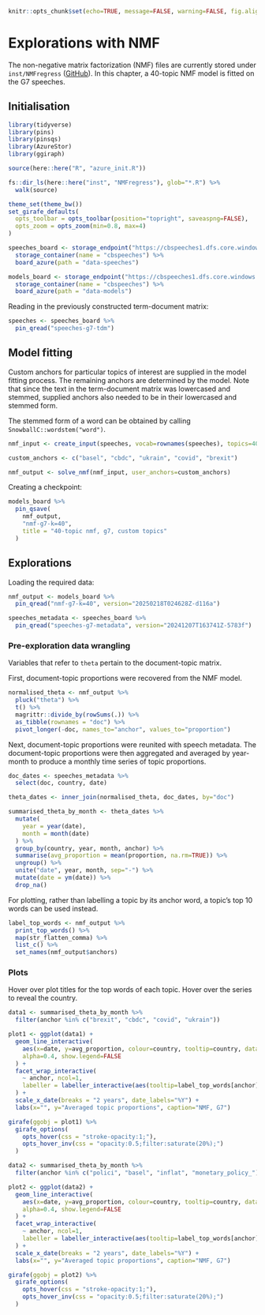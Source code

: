 ```r
knitr::opts_chunk$set(echo=TRUE, message=FALSE, warning=FALSE, fig.align="center")
```

# Explorations with NMF

The non-negative matrix factorization (NMF) files are currently stored under
`inst/NMFregress` ([GitHub](https://github.com/iamdavecampbell/NMFregress)). In this chapter, a
40-topic NMF model is fitted on the G7 speeches.

## Initialisation

```r
library(tidyverse)
library(pins)
library(pinsqs)
library(AzureStor)
library(ggiraph)

source(here::here("R", "azure_init.R"))

fs::dir_ls(here::here("inst", "NMFregress"), glob="*.R") %>%
  walk(source)

theme_set(theme_bw())
set_girafe_defaults(
  opts_toolbar = opts_toolbar(position="topright", saveaspng=FALSE),
  opts_zoom = opts_zoom(min=0.8, max=4)
)

speeches_board <- storage_endpoint("https://cbspeeches1.dfs.core.windows.net/", token=token) %>%
  storage_container(name = "cbspeeches") %>%
  board_azure(path = "data-speeches")

models_board <- storage_endpoint("https://cbspeeches1.dfs.core.windows.net/", token=token) %>%
  storage_container(name = "cbspeeches") %>%
  board_azure(path = "data-models")
```

Reading in the previously constructed term-document matrix:

```r
speeches <- speeches_board %>%
  pin_qread("speeches-g7-tdm")
```

## Model fitting

Custom anchors for particular topics of interest are supplied in the model fitting process. The
remaining anchors are determined by the model. Note that since the text in the term-document matrix
was lowercased and stemmed, supplied anchors also needed to be in their lowercased and stemmed form.

::: {.rmdnote}

The stemmed form of a word can be obtained by calling `SnowballC::wordstem("word")`.

:::

```r
nmf_input <- create_input(speeches, vocab=rownames(speeches), topics=40)

custom_anchors <- c("basel", "cbdc", "ukrain", "covid", "brexit")

nmf_output <- solve_nmf(nmf_input, user_anchors=custom_anchors)
```

Creating a checkpoint:

```r
models_board %>%
  pin_qsave(
    nmf_output,
    "nmf-g7-k=40",
    title = "40-topic nmf, g7, custom topics"
  )
```

## Explorations

Loading the required data:

```r
nmf_output <- models_board %>%
  pin_qread("nmf-g7-k=40", version="20250218T024628Z-d116a")
```

```r
speeches_metadata <- speeches_board %>%
  pin_qread("speeches-g7-metadata", version="20241207T163741Z-5783f")
```

### Pre-exploration data wrangling

::: {.rmdnote}

Variables that refer to `theta` pertain to the document-topic matrix.

:::

First, document-topic proportions were recovered from the NMF model.

```r
normalised_theta <- nmf_output %>%
  pluck("theta") %>%
  t() %>%
  magrittr::divide_by(rowSums(.)) %>%
  as_tibble(rownames = "doc") %>%
  pivot_longer(-doc, names_to="anchor", values_to="proportion")
```

Next, document-topic proportions were reunited with speech metadata. The document-topic proportions
were then aggregated and averaged by year-month to produce a monthly time series of topic
proportions.

```r
doc_dates <- speeches_metadata %>%
  select(doc, country, date)

theta_dates <- inner_join(normalised_theta, doc_dates, by="doc")

summarised_theta_by_month <- theta_dates %>%
  mutate(
    year = year(date),
    month = month(date)
  ) %>%
  group_by(country, year, month, anchor) %>%
  summarise(avg_proportion = mean(proportion, na.rm=TRUE)) %>%
  ungroup() %>%
  unite("date", year, month, sep="-") %>%
  mutate(date = ym(date)) %>%
  drop_na()
```

For plotting, rather than labelling a topic by its anchor word, a topic's top 10 words can be used
instead.

```r
label_top_words <- nmf_output %>%
  print_top_words() %>%
  map(str_flatten_comma) %>%
  list_c() %>%
  set_names(nmf_output$anchors)
```

### Plots

::: {.rmdnote}

Hover over plot titles for the top words of each topic. Hover over the series to reveal the country.

:::

```r
data1 <- summarised_theta_by_month %>%
  filter(anchor %in% c("brexit", "cbdc", "covid", "ukrain"))

plot1 <- ggplot(data1) +
  geom_line_interactive(
    aes(x=date, y=avg_proportion, colour=country, tooltip=country, data_id=country),
    alpha=0.4, show.legend=FALSE
  ) +
  facet_wrap_interactive(
    ~ anchor, ncol=1,
    labeller = labeller_interactive(aes(tooltip=label_top_words[anchor], data_id=anchor))
  ) +
  scale_x_date(breaks = "2 years", date_labels="%Y") +
  labs(x="", y="Averaged topic proportions", caption="NMF, G7")

girafe(ggobj = plot1) %>%
  girafe_options(
    opts_hover(css = "stroke-opacity:1;"),
    opts_hover_inv(css = "opacity:0.5;filter:saturate(20%);")
  )
```

```r
data2 <- summarised_theta_by_month %>%
  filter(anchor %in% c("polici", "basel", "inflat", "monetary_policy_"))

plot2 <- ggplot(data2) +
  geom_line_interactive(
    aes(x=date, y=avg_proportion, colour=country, tooltip=country, data_id=country),
    alpha=0.4, show.legend=FALSE
  ) +
  facet_wrap_interactive(
    ~ anchor, ncol=1,
    labeller = labeller_interactive(aes(tooltip=label_top_words[anchor], data_id=anchor))
  ) +
  scale_x_date(breaks = "2 years", date_labels="%Y") +
  labs(x="", y="Averaged topic proportions", caption="NMF, G7")

girafe(ggobj = plot2) %>%
  girafe_options(
    opts_hover(css = "stroke-opacity:1;"),
    opts_hover_inv(css = "opacity:0.5;filter:saturate(20%);")
  )
```
